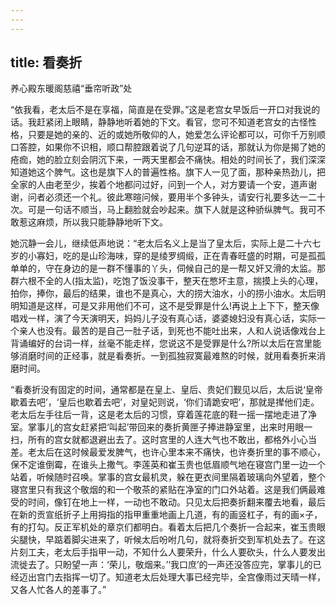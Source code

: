 ```yaml
---
---
---
```

title: 看奏折
---







养心殿东暖阁慈禧“垂帘听政”处

“依我看，老太后不是在享福，简直是在受罪。”这是老宫女早饭后一开口对我说的话。我赶紧闭上眼睛，静静地听着她的下文。看官，您可不知道老宫女的古怪性格，只要是她的亲的、近的或她所敬仰的人，她爱怎么评论都可以，可你千万别顺口答腔，如果你不识相，顺口帮腔跟着说了几句逆耳的话，那就认为你是揭了她的疮痂，她的脸立刻会阴沉下来，一两天里都会不痛快。相处的时间长了，我们深深知道她这个脾气。这也是旗下人的普遍性格。旗下人一见了面，那种亲热劲儿，把全家的人由老至少，挨着个地都问过好，问到一个人，对方要请一个安，道声谢谢，问者必须还一个礼。彼此寒暄问候，要用半个多钟头，请安行礼要多达一二十次。可是一句话不顺当，马上翻脸就会吵起来。旗下人就是这种骄纵脾气。我可不敢惹这麻烦，所以我只能静静地听下文。

她沉静一会儿，继续低声地说：“老太后名义上是当了皇太后，实际上是二十六七岁的小寡妇，吃的是山珍海味，穿的是绫罗绸缎，正在青春旺盛的时期，可是孤孤单单的，守在身边的是一群不懂事的丫头，伺候自己的是一帮又奸又滑的太监。那群六根不全的人(指太监)，吃饱了饭没事干，整天在憋坏主意，揣摸上头的心理，拍你，捧你，最后的结果，谁也不是真心，大的捞大油水，小的捞小油水。太后明明知道是这样，可是又非用他们不可，这不是受罪是什么!再说上上下下，整天像唱戏一样，演了今天演明天，妈妈儿子没有真心话，婆婆媳妇没有真心话，实际一个亲人也没有。最苦的是自己一肚子话，到死也不能吐出来，人和人说话像戏台上背诵编好的台词一样，丝毫不能走样，您说这不是受罪是什么?所以太后在宫里能够消磨时间的正经事，就是看奏折。一到孤独寂寞最难熬的时候，就用看奏折来消磨时间。

“看奏折没有固定的时间，通常都是在皇上、皇后、贵妃们觐见以后，太后说‘皇帝歇着去吧’，‘皇后也歇着去吧’，对皇妃则说，‘你们请跪安吧’，那就是撵他们走。老太后左手往后一背，这是老太后的习惯，穿着莲花底的鞋一摇一摆地走进了净室。掌事儿的宫女赶紧把‘叫起’带回来的奏折黄匣子捧进静室里，出来时用眼一扫，所有的宫女就都退避出去了。这时宫里的人连大气也不敢出，都格外小心当差。老太后在这时候最爱发脾气，也许心里本来不痛快，也许奏折里的事不顺心，保不定谁倒霉，在谁头上撒气。李莲英和崔玉贵也低眉顺气地在寝宫门里一边一个站着，听候随时召唤。掌事的宫女最机灵，躲在更衣间里隔着玻璃向外望着，整个寝宫里只有我这个敬烟的和一个敬茶的紧贴在净室的门口外站着。这是我们俩最难受的时间，像钉在地上一样，一动也不敢动。只见太后把奏折翻来覆去地看，最后在新的贡宣纸折子上用拇指的指甲重重地画上几道，有的画竖杠子，有的画×子，有的打勾。反正军机处的章京们都明白。看着太后把几个奏折一合起来，崔玉贵眼尖腿快，早踮着脚尖进来了，听候太后吩咐几句，就将奏折交到军机处去了。在这片刻工夫，老太后手指甲一动，不知什么人要荣升，什么人要砍头，什么人要发出流徙去了。只盼望一声：‘荣儿，敬烟来。’‘我口庶’的一声还没答应完，掌事儿的已经迈出宫门去指挥一切了。知道老太后处理大事已经完毕，全宫像雨过天晴一样，又各人忙各人的差事了。”